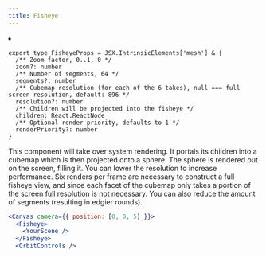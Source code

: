 ```yaml
---
title: Fisheye
---
```


<Grid cols={4}>
  <li>
    <Codesandbox id="7qytdw" />
  </li>
</Grid>

```tsx
export type FisheyeProps = JSX.IntrinsicElements['mesh'] & {
  /** Zoom factor, 0..1, 0 */
  zoom?: number
  /** Number of segments, 64 */
  segments?: number
  /** Cubemap resolution (for each of the 6 takes), null === full screen resolution, default: 896 */
  resolution?: number
  /** Children will be projected into the fisheye */
  children: React.ReactNode
  /** Optional render priority, defaults to 1 */
  renderPriority?: number
}
```

This component will take over system rendering. It portals its children into a cubemap which is then projected onto a sphere. The sphere is rendered out on the screen, filling it. You can lower the resolution to increase performance. Six renders per frame are necessary to construct a full fisheye view, and since each facet of the cubemap only takes a portion of the screen full resolution is not necessary. You can also reduce the amount of segments (resulting in edgier rounds).

```jsx
<Canvas camera={{ position: [0, 0, 5] }}>
  <Fisheye>
    <YourScene />
  </Fisheye>
  <OrbitControls />
```
